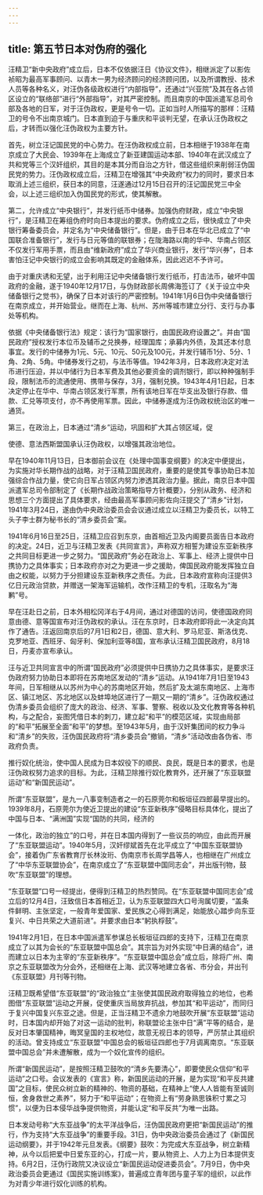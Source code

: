 ```yaml
---
---
---
```

title: 第五节日本对伪府的强化
---



汪精卫“新中央政府”成立后，日本不仅依据汪日《协议文件》，相继派定了以影佐祯昭为最高军事顾问、以青木一男为经济顾问的经济顾问团，以及所谓教授、技术人员等各种名义，对汪伪各级政权进行“内部指导”，还通过“兴亚院”及其在各占领区设立的“联络部”进行“外部指导”，对其严密控制。而且南京的中国派遣军总司令部及各地的日军，对于汪伪政权，更是号令一切。正如当时人所描写的那样：汪精卫的号令不出南京城门。日本直到迫于与重庆和平谈判无望，在承认汪伪政权之后，才转而以强化汪伪政权为主要方针。

首先，树立汪记国民党的中心势力。在汪伪政权成立前，日本相继于1938年在南京成立了大民会、1939年在上海成立了新亚建国运动本部、1940年在武汉成立了共和党等三个汉奸组织，其目的是本其分而自治之方针，借这些组织来削弱汪伪国民党的势力。汪伪政权成立后，汪精卫在增强其“中央政府”权力的同时，要求日本取消上述三组织，获日本的同意，汪遂通过12月15日召开的汪记国民党三中全会，以上述三组织加入伪国民党的形式，使其解散。

第二，允许成立“中央银行”，并发行纸币中储券。加强伪府财政，成立“中央银行”，是汪精卫在筹组伪府时向日本提出的要求。伪府成立之后，很快成立了中央银行筹备委员会，并定名为“中央储备银行”。但是，由于日本在华北已成立了“中国联合准备银行”，发行与日元等值的联银券；在陇海路以南的华中、华南占领区不仅发行军用手票，而且由“维新政府”成立了华兴商业银行，发行“华兴券”，日本害怕汪记中央银行的成立会影响其既定的金融体系，因此迟迟不予许可。

由于对重庆诱和无望，出于利用汪记中央储备银行发行纸币，打击法币，破坏中国政府的金融，遂于1940年12月17日，与伪财政部长周佛海签订了《关于设立中央储备银行之觉书》，确保了日本对该行的严密控制。1941年1月6日伪中央储备银行在南京成立，并开始营业。继而在上海、杭州、苏州等城市建立分行、支行与办事处等机构。

依据《中央储备银行法》规定：该行为“国家银行，由国民政府设置之”。并由“国民政府”授权发行本位币及辅币之兑换券，经理国库；承募内外债，及其还本付息事宜。发行的中储券为1元、5元、10元、50元及100元，并发行辅币1分、5分、1角、2角、5角。中储券发行之初，与法币等值。1942年3月，日本政府决定对法币进行压迫，并以中储行为日本军费及其他必要资金的调剂银行，即以种种强制手段，限制法币的流通使用、携带与保存，3月，强制兑换。1943年4月1日起，日本决定停止在华中、华南占领区发行军票，所有该地日军在华支出及银行存款、借款、汇兑等项支付，亦不再使用军票。因此，中储券遂成为汪伪政权统治区的唯一通货。

第三，在政治上，日本通过“清乡”运动，巩固和扩大其占领区域，促

使德、意法西斯盟国承认汪伪政权，以增强其政治地位。

早在1940年11月13日，日本御前会议在《处理中国事变纲要》的决定中便提出，为实施对华长期作战的战略，对于汪精卫国民政府，重要的是使其专事协助日本加强综合作战力量，使它向日军占领区内努力渗透其政治力量。据此，南京日本中国派遣军总司令部制定了《长期作战政治策略指导方针概要》，分别从政务、经济和思想三个方面提出了具体要求，经由最高军事顾问影佐向汪提交了“清乡”计划，1941年3月24日，遂由伪中央政治委员会会议通过成立以汪精卫为委员长，以特工头子李士群为秘书长的“清乡委员会”案。

1941年6月16日至25日，汪精卫应召到东京，由首相近卫及内阁要员面告日本政府的决定。24日，近卫与汪精卫发表《共同宣言》，声称双方相誓为建设东亚新秩序之共同目标更进一步之努力。“国民政府”务必在政治上、军事上、经济上提供中日携协力之具体事实；日本政府亦对之为更进一步之援助，俾国民政府能发挥独立自由之权能，以努力于分担建设东亚新秩序之责任。为此，日本政府宣称向汪提供3亿日元政治贷款，并赠送一架海军运输机，改作汪精卫的专机，汪取名为“海鹣”号。

早在汪赴日之前，日本外相松冈洋右于4月间，通过对德国的访问，使德国政府同意由德、意等国宣布对汪伪政权的承认。汪在东京时，日本政府即将此一决定向其作了通告。汪返回南京后的7月1日和2日，德国、意大利、罗马尼亚、斯洛伐克、克罗地亚、西班牙、匈牙利、保加利亚等8国，宣布承认汪精卫国民政府，8月18日，丹麦亦宣布承认。

汪与近卫共同宣言中的所谓“国民政府”必须提供中日携协力之具体事实，是要求汪伪政府努力协助日本即将在苏南地区发动的“清乡”运动。从1941年7月1日至1943年间，日军相继从以苏州为中心的苏南地区开始，然后扩及太湖东南地区、上海市区、镇江地区、苏北地区以及蚌埠地区进行了一期又一期的“清乡”。汪伪政权通过伪清乡委员会组织了庞大的政治、经济、军事、警察、税收以及文化教育等各种机构，与之配合，妄图凭借日本的刺刀，建立起“和平”的模范区域，实现由局部的“和平”拓展至全面“和平”的梦想。至1943年5月，由于汉奸集团间的权力争斗和“清乡”的失败，汪伪国民政府将“清乡委员会”撤销，“清乡”活动改由各伪省、市政府负责。

推行奴化统治，使中国人民成为日本奴役下的顺民、良民，既是日本的要求，也是汪伪政权努力追求的目标。为此，汪精卫除推行奴化教育外，还开展了“东亚联盟运动”和“新国民运动”。

所谓“东亚联盟”，是九一八事变制造者之一的石原莞尔和板垣征四郎最早提出的。1939年8月，石原莞尔为使近卫提出的建设“东亚新秩序”侵略目标具体化，提出了中国与日本、“满洲国”实现“国防的共同，经济的

一体化，政治的独立”的口号，并在日本国内得到了一些议员的响应，由此而开展了“东亚联盟运动”。1940年5月，汉奸缪斌首先在北平成立了“中国东亚联盟协会”，接着伪广东省教育厅长林汝珩、伪南京市长周学昌等人，也相继在广州成立了“中华东亚联盟协会”，在南京成立了“东亚联盟中国同志会”，并出版刊物，鼓吹“东亚联盟”的理想。

“东亚联盟”口号一经提出，便得到汪精卫的热烈赞同。在“东亚联盟中国同志会”成立后的12月4日，汪致信日本首相近卫，认为东亚联盟四大口号洵属切要，“盖条件鲜明、主张坚定，一般青年爱国家、爱民族之心得到满足，始能放心踏步向东亚复兴、中日共荣之大道前进”。并要求由日本“躬执桴鼓”。

1941年2月1日，在日本中国派遣军参谋总长板垣征四郎的支持下，汪精卫在南京成立了以其为会长的“东亚联盟中国总会”。其宗旨为对外实现“中日满的结合”，进而建立以日本为主宰的“东亚新秩序”。“东亚联盟中国总会”成立后，除将广州、南京之东亚联盟改为分会外，还相继在上海、武汉等地建立各省、市分会，并出刊《东亚联盟》月刊等刊物。

汪精卫既希望借“东亚联盟”的“政治独立”主张使其国民政府取得独立的地位，也希图借“东亚联盟”运动之开展，促使重庆当局放弃抗战，参加其“和平运动”，而同归于复兴中国复兴东亚之途。但是，正当汪精卫不遗余力地鼓吹开展“东亚联盟”运动时，日本国内却开始了对这一运动的批判，称联盟论主张中日“满”平等的结合，是反对日本肇国精神，晦冥皇国的主权地位，故意无视日本的领导，严厉禁止其组织的活动。曾支持成立“东亚联盟”中国总会的板垣征四郎也于7月调离南京。“东亚联盟中国总会”并未遭解散，成为一个奴化宣传的组织。

所谓“新国民运动”，是按照汪精卫鼓吹的“清乡先要清心”，即要使民众信仰“和平运动”之口号。会议发表的《宣言》称，新国民运动的开展，是为实现“和平反共建国”之目标，使民众树立新的精神的、物资的基础，在精神上“使人人皆能有至诚则恒，舍身救世之素养”，努力于“和平运动”；在物资上有“劳身熟思铢积寸累之习惯”，以便为日本侵华战争提供物资，并能认定“和平反共”为唯一出路。

日本发动号称“大东亚战争”的太平洋战争后，汪伪国民政府更把“新国民运动”的推行，作为支持“大东亚战争”的重要手段。31日，伪中央政治委员会通过了《新国民运动纲要》，并于1942年元旦发表。《纲要》鼓吹：为完成大东亚战争，树立新精神，从今以后把爱中日爱东亚的心，打成一片，要从物资上、人力上为日本提供支持。6月2日，汪伪行政院又决议设立“新国民运动促进委员会”。7月9日，伪中央政治委员会更通过《国民实施训练案》，普遍成立青年团与童子军的组织，以此作为对青少年进行奴化训练的机构。